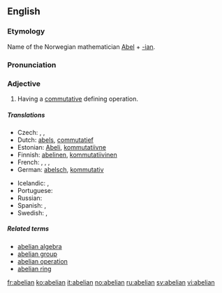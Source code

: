 {{wikipedia|abelian}}
{{also|Abelian}}
==English==

===Etymology===
Name of the Norwegian mathematician [[w:Niels Henrik Abel|Abel]] + [[-ian]].

===Pronunciation===
{{a|US}} {{IPA|/ə.ˈbi.li.ən/|/ə.ˈbil.jən/}}

===Adjective===
{{en-adj|-}}

# {{mathematics}} Having a [[commutative]] defining operation.

=====Translations=====

{{trans-top|math: of a group}}
* Czech: {{t-|cs|Abelova|f}}, {{t-|cs|abelovská|f}}, {{t-|cs|komutativní}}
* Dutch: [[abels]], [[commutatief]]
* Estonian: [[Abeli]], [[kommutatiivne]]
* Finnish: [[abelinen]], [[kommutatiivinen]]
* French: {{t+|fr|abélien|m}}, {{t+|fr|abélienne|f}}, {{t+|fr|commutatif|m}}, {{t+|fr|commutative|f}}
* German: [[abelsch]], [[kommutativ]]
{{trans-mid}}
* Icelandic: {{t-|is|Abel-|m}}, {{t-|is|abelskur|m}}
* Portuguese: {{t-|pt|abeliano}}
* Russian: {{t+|ru|абелев}}
* Spanish: {{t-|es|abeliano}}, {{t-|es|conmutativo}}
* Swedish: {{t+|sv|abelsk}}, {{t+|sv|kommutativ}}
{{trans-bottom}}

=====Related terms=====
* [[abelian algebra]]
* [[abelian group]]
* [[abelian operation]] <!-- less widely attested -->
* [[abelian ring]]

[[fr:abelian]]
[[ko:abelian]]
[[it:abelian]]
[[no:abelian]]
[[ru:abelian]]
[[sv:abelian]]
[[vi:abelian]]
